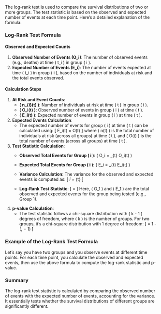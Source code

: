 The log-rank test is used to compare the survival distributions of two or more groups. The test statistic is based on the observed and expected number of events at each time point. Here’s a detailed explanation of the formula:

### Log-Rank Test Formula

#### Observed and Expected Counts
1. **Observed Number of Events (O\_i)**: The number of observed events (e.g., deaths) at time \( t_i \) in group \( i \).
2. **Expected Number of Events (E\_i)**: The number of events expected at time \( t_i \) in group \( i \), based on the number of individuals at risk and the total events observed.

#### Calculation Steps

1. **At Risk and Event Counts**:
   - **\( n_{i}(t) \)**: Number of individuals at risk at time \( t \) in group \( i \).
   - **\( O_i(t) \)**: Observed number of events in group \( i \) at time \( t \).
   - **\( E_i(t) \)**: Expected number of events in group \( i \) at time \( t \).

2. **Expected Events Calculation**:
   - The expected number of events for group \( i \) at time \( t \) can be calculated using:
     \[
     E_i(t) = \frac{n_i(t)}{n(t)} \times O(t)
     \]
     where \( n(t) \) is the total number of individuals at risk (across all groups) at time \( t \), and \( O(t) \) is the total number of events (across all groups) at time \( t \).

3. **Test Statistic Calculation**:
   - **Observed Total Events for Group \( i \)**: \( O_i = \sum_{t} O_i(t) \)
   - **Expected Total Events for Group \( i \)**: \( E_i = \sum_{t} E_i(t) \)
   - **Variance Calculation**: The variance for the observed and expected events is computed as:
     \[
     \text{Var}_i = \sum_{t} \frac{O_i(t) \times (n_i(t) - O_i(t))}{n(t)^2}
     \]

   - **Log-Rank Test Statistic**:
     \[
     \text{Log-Rank Statistic} = \frac{(O_1 - E_1)^2}{\text{Var}_1}
     \]
     Here, \( O_1 \) and \( E_1 \) are the total observed and expected events for the group being tested (e.g., Group 1).

4. **p-value Calculation**:
   - The test statistic follows a chi-square distribution with \( k - 1 \) degrees of freedom, where \( k \) is the number of groups. For two groups, it’s a chi-square distribution with 1 degree of freedom:
     \[
     \text{p-value} = 1 - \text{pchisq}(\text{Log-Rank Statistic}, \text{df} = 1)
     \]

### Example of the Log-Rank Test Formula

Let’s say you have two groups and you observe events at different time points. For each time point, you calculate the observed and expected events, then use the above formula to compute the log-rank statistic and p-value.

### Summary

The log-rank test statistic is calculated by comparing the observed number of events with the expected number of events, accounting for the variance. It essentially tests whether the survival distributions of different groups are significantly different.